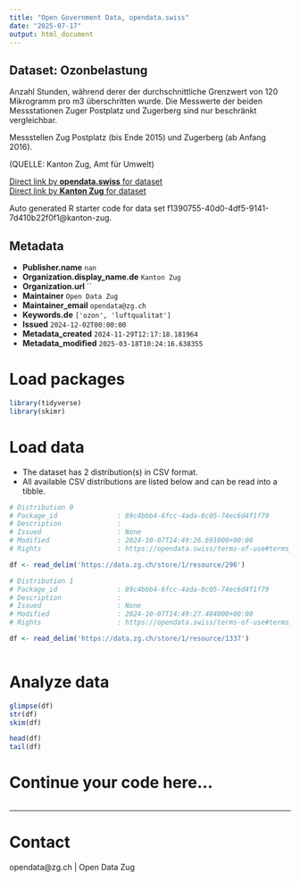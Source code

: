 ```yaml
---
title: "Open Government Data, opendata.swiss"
date: "2025-07-17"
output: html_document
---
```


## Dataset: Ozonbelastung

Anzahl Stunden, während derer der durchschnittliche Grenzwert von 120 Mikrogramm pro m3 überschritten wurde. Die Messwerte der beiden Messstationen Zuger Postplatz und Zugerberg sind nur beschränkt vergleichbar.

Messstellen Zug Postplatz (bis Ende 2015) und Zugerberg (ab Anfang 2016).

(QUELLE: Kanton Zug, Amt für Umwelt)

[Direct link by **opendata.swiss** for dataset](https://opendata.swiss/de/dataset/ozonbelastung)<br>
[Direct link by **Kanton Zug** for dataset](https://www.zg.ch/behoerden/gesundheitsdirektion/statistikfachstelle/themen/raum-und-umwelt/umwelt)

Auto generated R starter code for data set f1390755-40d0-4df5-9141-7d410b22f0f1@kanton-zug.

## Metadata

- **Publisher.name** `nan`
- **Organization.display_name.de** `Kanton Zug`
- **Organization.url** ``
- **Maintainer** `Open Data Zug`
- **Maintainer_email** `opendata@zg.ch`
- **Keywords.de** `['ozon', 'luftqualitat']`
- **Issued** `2024-12-02T00:00:00`
- **Metadata_created** `2024-11-29T12:17:18.181964`
- **Metadata_modified** `2025-03-18T10:24:16.638355`


# Load packages

```r

library(tidyverse)
library(skimr)

```

# Load data

-   The dataset has 2 distribution(s) in CSV format.
-   All available CSV distributions are listed below and can be read into a tibble.

```r

# Distribution 0
# Package_id               : 89c4bbb4-6fcc-4ada-8c05-74ec6d4f1f79
# Description              : 
# Issued                   : None
# Modified                 : 2024-10-07T14:49:26.691000+00:00
# Rights                   : https://opendata.swiss/terms-of-use#terms_by

df <- read_delim('https://data.zg.ch/store/1/resource/296')

# Distribution 1
# Package_id               : 89c4bbb4-6fcc-4ada-8c05-74ec6d4f1f79
# Description              : 
# Issued                   : None
# Modified                 : 2024-10-07T14:49:27.484000+00:00
# Rights                   : https://opendata.swiss/terms-of-use#terms_by

df <- read_delim('https://data.zg.ch/store/1/resource/1337')



```

# Analyze data

```r

glimpse(df)
str(df)
skim(df)

head(df)
tail(df)

```

# Continue your code here...

```r

```

------------------------------------------------------------------------

# Contact

opendata@zg.ch | Open Data Zug
